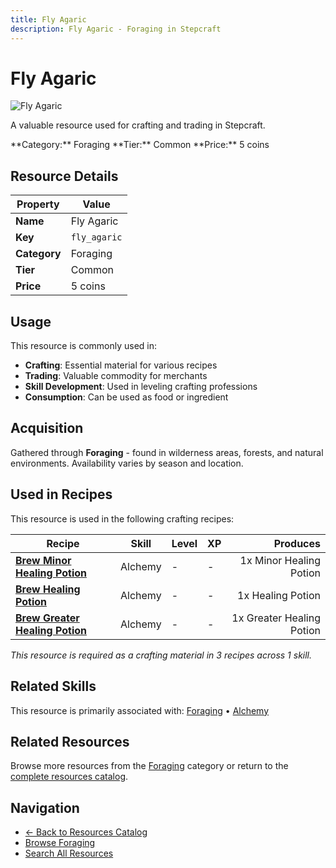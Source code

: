```yaml
---
title: Fly Agaric
description: Fly Agaric - Foraging in Stepcraft
---
```


# Fly Agaric

<div className="flex items-start gap-6 mb-8">
  <div className="flex-shrink-0">
    <img src="/assets/resources/foraging/mushrooms.png" alt="Fly Agaric" className="w-24 h-24 border rounded-lg" />
  </div>
  <div className="flex-1">
    <div className="space-y-2">
      <p className="text-lg text-muted-foreground">A valuable resource used for crafting and trading in Stepcraft.</p>
      <div className="flex flex-wrap gap-4 text-sm">
        <span className="px-2 py-1 bg-blue-100 dark:bg-blue-900 rounded-md">
          **Category:** Foraging
        </span>
        <span className="px-2 py-1 bg-gray-100 dark:bg-gray-900 rounded-md">
          **Tier:** Common
        </span>
        <span className="px-2 py-1 bg-green-100 dark:bg-green-900 rounded-md">
          **Price:** 5 coins
        </span>
      </div>
    </div>
  </div>
</div>

## Resource Details

| Property | Value |
|----------|-------|
| **Name** | Fly Agaric |
| **Key** | `fly_agaric` |
| **Category** | Foraging |
| **Tier** | Common |
| **Price** | 5 coins |


## Usage

This resource is commonly used in:

- **Crafting**: Essential material for various recipes
- **Trading**: Valuable commodity for merchants
- **Skill Development**: Used in leveling crafting professions
- **Consumption**: Can be used as food or ingredient

## Acquisition

Gathered through **Foraging** - found in wilderness areas, forests, and natural environments. Availability varies by season and location.


## Used in Recipes

This resource is used in the following crafting recipes:

| Recipe | Skill | Level | XP | Produces |
|--------|-------|-------|----|---------:|
| **[Brew Minor Healing Potion](/docs/items/individual/minor_healing_potion)** | Alchemy | - | - | 1x Minor Healing Potion |
| **[Brew Healing Potion](/docs/items/individual/healing_potion)** | Alchemy | - | - | 1x Healing Potion |
| **[Brew Greater Healing Potion](/docs/items/individual/greater_healing_potion)** | Alchemy | - | - | 1x Greater Healing Potion |

*This resource is required as a crafting material in 3 recipes across 1 skill.*


## Related Skills

This resource is primarily associated with: [Foraging](/docs/skills/individual/foraging) • [Alchemy](/docs/skills/individual/alchemy)

## Related Resources

Browse more resources from the [Foraging](/docs/resources#foraging) category or return to the [complete resources catalog](/docs/resources).

## Navigation

- [← Back to Resources Catalog](/docs/resources)
- [Browse Foraging](/docs/resources#foraging)
- [Search All Resources](/search)
